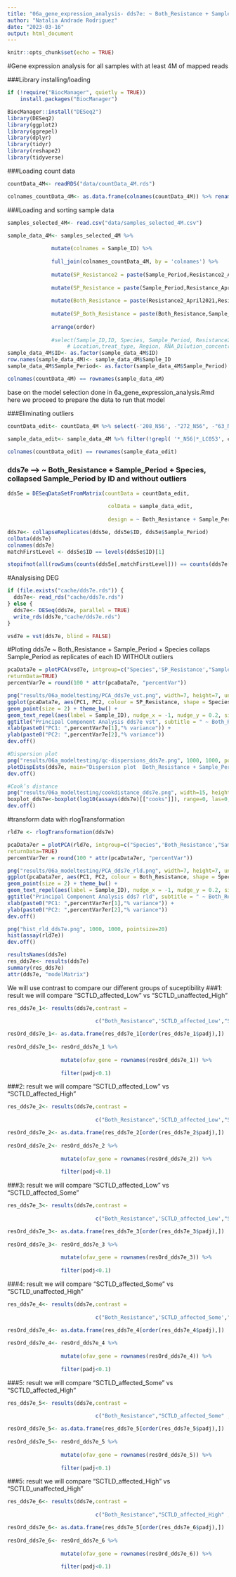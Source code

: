 ```yaml
---
title: "06a_gene_expression_analysis- dds7e: ~ Both_Resistance + Sample_Period + Species collaps Sample_period"
author: "Natalia Andrade Rodriguez"
date: "2023-03-16"
output: html_document
---
```


```r
knitr::opts_chunk$set(echo = TRUE)
```

#Gene expression analysis for all samples with at least 4M of mapped reads

###Library installing/loading
```r
if (!require("BiocManager", quietly = TRUE))
    install.packages("BiocManager")

BiocManager::install("DESeq2")
library(DESeq2)
library(ggplot2)
library(ggrepel)
library(dplyr)
library(tidyr)
library(reshape2)
library(tidyverse)
```
###Loading count data
```r

countData_4M<- readRDS("data/countData_4M.rds")

colnames_countData_4M<- as.data.frame(colnames(countData_4M)) %>% rename('colnames'='colnames(countData_4M)') %>% mutate(order = 1:144)
```
###Loading and sorting sample data
```r
samples_selected_4M<- read.csv("data/samples_selected_4M.csv")

sample_data_4M<- samples_selected_4M %>% 
  
              mutate(colnames = Sample_ID) %>% 
  
              full_join(colnames_countData_4M, by = 'colnames') %>% 
   
              mutate(SP_Resistance2 = paste(Sample_Period,Resistance2_April2021, sep="_" )) %>%
  
              mutate(SP_Resistance = paste(Sample_Period,Resistance_April2021, sep="_" )) %>%
  
              mutate(Both_Resistance = paste(Resistance2_April2021,Resistance_April2021, sep="_" )) %>% 
  
              mutate(SP_Both_Resistance = paste(Both_Resistance,Sample_Period, sep="_" )) %>% 
  
              arrange(order)
  
              #select(Sample_ID,ID, Species, Sample_Period, Resistance2_April2021, Resistance_April2021,
                   # Location,treat_type, Region, RNA_Dilution_concentration, Sample_name, Cq) 
sample_data_4M$ID<- as.factor(sample_data_4M$ID)  
row.names(sample_data_4M)<- sample_data_4M$Sample_ID
sample_data_4M$Sample_Period<- as.factor(sample_data_4M$Sample_Period)  

colnames(countData_4M) == rownames(sample_data_4M)


```
base on the model selection done in 6a_gene_expression_analysis.Rmd here we proceed to prepare the data to run that model

###Eliminating outliers
```r
countData_edit<- countData_4M %>% select(-'208_N56', -"272_N56", -"63_N56", -'172_LC053', -"342_LC053") 

sample_data_edit<- sample_data_4M %>% filter(!grepl( '*_N56|*_LC053', colnames))
 
colnames(countData_edit) == rownames(sample_data_edit)
```

### dds7e --> ~ Both_Resistance + Sample_Period + Species, collapsed Sample_Period by ID and without outliers
```r
dds5e = DESeqDataSetFromMatrix(countData = countData_edit, 
                            
                                colData = sample_data_edit, 
 
                                design = ~ Both_Resistance + Sample_Period + Species)

dds7e<- collapseReplicates(dds5e, dds5e$ID, dds5e$Sample_Period)
colData(dds7e)
colnames(dds7e)
matchFirstLevel <- dds5e$ID == levels(dds5e$ID)[1]
```

```r
stopifnot(all(rowSums(counts(dds5e[,matchFirstLevel])) == counts(dds7e[,1])))
```

#Analysising DEG
```r
if (file.exists("cache/dds7e.rds")) {
  dds7e<- read_rds("cache/dds7e.rds")
} else {
  dds7e<- DESeq(dds7e, parallel = TRUE)
  write_rds(dds7e,"cache/dds7e.rds")
}
```

```r
vsd7e = vst(dds7e, blind = FALSE)
```


#Ploting dds7e ~ Both_Resistance + Sample_Period + Species collaps Sample_Period as replicates of each ID WITHOUt outliers
```r
pcaData7e = plotPCA(vsd7e, intgroup=c("Species",'SP_Resistance',"Sample_ID"), 
returnData=TRUE)
percentVar7e = round(100 * attr(pcaData7e, "percentVar"))

png("results/06a_modeltesting/PCA_dds7e_vst.png", width=7, height=7, units = "in", res = 300)
ggplot(pcaData7e, aes(PC1, PC2, colour = SP_Resistance, shape = Species)) + 
geom_point(size = 2) + theme_bw() + 
geom_text_repel(aes(label = Sample_ID), nudge_x = -1, nudge_y = 0.2, size = 3) +
ggtitle("Principal Component Analysis dds7e vst", subtitle = " ~ Both_Resistance + Sample_Period + Species collaps Sample_period NO OUTLIERS") +
xlab(paste0("PC1: ",percentVar7e[1],"% variance")) +
ylab(paste0("PC2: ",percentVar7e[2],"% variance"))
dev.off()

#Dispersion plot
png("results/06a_modeltesting/qc-dispersions_dds7e.png", 1000, 1000, pointsize=20)
plotDispEsts(dds7e, main="Dispersion plot  Both_Resistance + Sample_Period + Species collaps Sample_period NO OUTLIERS")
dev.off()

#Cook’s distance
png("results/06a_modeltesting/cookdistance_dds7e.png", width=15, height=10, units = "in", res = 300)
boxplot_dds7e<-boxplot(log10(assays(dds7e)[["cooks"]]), range=0, las=0,  main="Cook's distance  Both_Resistance + Sample_Period + Species collaps Sample_period NO OUTLIERS")
dev.off()
```

#transform data with rlogTransformation
```r
rld7e <- rlogTransformation(dds7e)
```

```r
pcaData7er = plotPCA(rld7e, intgroup=c("Species",'Both_Resistance',"Sample_ID"), 
returnData=TRUE)
percentVar7er = round(100 * attr(pcaData7er, "percentVar"))

png("results/06a_modeltesting/PCA_dds7e_rld.png", width=7, height=7, units = "in", res = 300)
ggplot(pcaData7er, aes(PC1, PC2, colour = Both_Resistance, shape = Species)) + 
geom_point(size = 2) + theme_bw() + 
geom_text_repel(aes(label = Sample_ID), nudge_x = -1, nudge_y = 0.2, size = 3) +
ggtitle("Principal Component Analysis dds7 rld", subtitle = " ~ Both_Resistance + Sample_Period + Species collaps Sample_period") +
xlab(paste0("PC1: ",percentVar7er[1],"% variance")) +
ylab(paste0("PC2: ",percentVar7er[2],"% variance"))
dev.off()

```

```r
png("hist_rld_dds7e.png", 1000, 1000, pointsize=20)
hist(assay(rld7e))
dev.off()
```

```r
resultsNames(dds7e)
res_dds7e<- results(dds7e)
summary(res_dds7e)
attr(dds7e, "modelMatrix")
```
We will use contrast to compare our different groups of suceptibility 
###1: result we will compare "SCTLD_affected_Low" vs "SCTLD_unaffected_High"
```r
res_dds7e_1<- results(dds7e,contrast =
                                        
                            c("Both_Resistance",'SCTLD_affected_Low',"SCTLD_unaffected_High"))

resOrd_dds7e_1<- as.data.frame(res_dds7e_1[order(res_dds7e_1$padj),])
                
resOrd_dds7e_1<- resOrd_dds7e_1 %>%  
  
                 mutate(ofav_gene = rownames(resOrd_dds7e_1)) %>%
   
                 filter(padj<0.1)
```

###2: result we will compare "SCTLD_affected_Low" vs "SCTLD_affected_High"
```r
res_dds7e_2<- results(dds7e,contrast =
                                        
                            c("Both_Resistance",'SCTLD_affected_Low',"SCTLD_affected_High"))

resOrd_dds7e_2<- as.data.frame(res_dds7e_2[order(res_dds7e_2$padj),])
                
resOrd_dds7e_2<- resOrd_dds7e_2 %>%  
  
                 mutate(ofav_gene = rownames(resOrd_dds7e_2)) %>%
   
                 filter(padj<0.1)
```

###3: result we will compare "SCTLD_affected_Low" vs "SCTLD_affected_Some"
```r
res_dds7e_3<- results(dds7e,contrast =
                                        
                            c("Both_Resistance",'SCTLD_affected_Low',"SCTLD_affected_Some"))

resOrd_dds7e_3<- as.data.frame(res_dds7e_3[order(res_dds7e_3$padj),])
                
resOrd_dds7e_3<- resOrd_dds7e_3 %>%  
  
                 mutate(ofav_gene = rownames(resOrd_dds7e_3)) %>%
   
                 filter(padj<0.1)
```

###4: result we will compare "SCTLD_affected_Some" vs "SCTLD_unaffected_High"
```r
res_dds7e_4<- results(dds7e,contrast =
                                        
                            c("Both_Resistance",'SCTLD_affected_Some',"SCTLD_unaffected_High"))

resOrd_dds7e_4<- as.data.frame(res_dds7e_4[order(res_dds7e_4$padj),])
                
resOrd_dds7e_4<- resOrd_dds7e_4 %>%  
  
                 mutate(ofav_gene = rownames(resOrd_dds7e_4)) %>%
   
                 filter(padj<0.1)
```
###5: result we will compare "SCTLD_affected_Some" vs "SCTLD_affected_High"
```r
res_dds7e_5<- results(dds7e,contrast =
                                        
                            c("Both_Resistance","SCTLD_affected_Some" , "SCTLD_affected_High"))

resOrd_dds7e_5<- as.data.frame(res_dds7e_5[order(res_dds7e_5$padj),])
                
resOrd_dds7e_5<- resOrd_dds7e_5 %>%  
  
                 mutate(ofav_gene = rownames(resOrd_dds7e_5)) %>%
   
                 filter(padj<0.1)
```

###5: result we will compare "SCTLD_affected_High" vs "SCTLD_unaffected_High"
```r
res_dds7e_6<- results(dds7e,contrast =
                                        
                            c("Both_Resistance","SCTLD_affected_High" , "SCTLD_unaffected_High"))

resOrd_dds7e_6<- as.data.frame(res_dds7e_5[order(res_dds7e_6$padj),])
                
resOrd_dds7e_6<- resOrd_dds7e_6 %>%  
  
                 mutate(ofav_gene = rownames(resOrd_dds7e_6)) %>%
   
                 filter(padj<0.1)
```
